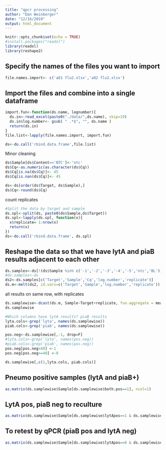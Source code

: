 ```yaml
---
title: "qpcr processing"
author: "Dan Weinberger"
date: "12/16/2019"
output: html_document
---
```


```r
knitr::opts_chunk$set(echo = TRUE)
#install.packages("readxl")
library(readxl)
library(reshape2)
```

## Specify the names of the files you want to import

```r
file.names.import<- c('a81 flu2.xlsx','a82 flu2.xlsx')

```

## Import the files and combine into a single dataframe
```r
import.fun<-function(ds.name, lognumber){
  ds.in<-read_excel(paste0("./data/",ds.name), skip=19)
  ds.in$log.number<- gsub( " .*$", "", ds.name )
  return(ds.in)
}
file.list<-lapply(file.names.import, import.fun)

ds<-do.call('rbind.data.frame',file.list)

```

Minor cleaning
```r
ds$Sample[ds$Content=='NTC']<-'ntc'
ds$Cq<-as.numeric(as.character(ds$Cq))
ds$Cq[is.na(ds$Cq)]<- 45
ds$Cq[is.nan(ds$Cq)]<- 45

ds<-ds[order(ds$Target, ds$Sample),]
ds$Cq<-round(ds$Cq)
```

count replicates
```r
#Split the data by target and sample
ds.spl<-split(ds, paste0(ds$Sample,ds$Target))
ds.spl<-lapply(ds.spl, function(x){ 
  x$replicate= 1:nrow(x)
  return(x)
})
ds<-do.call('rbind.data.frame', ds.spl)
```


## Reshape the data so that we have lytA and piaB results adjacent to each other
```r
ds.samples<-ds[!(ds$Sample %in% c('-1','-2','-3','-4','-5','ntc','BL')) ,  ]
#ds.samples<-ds
ds2<-ds.samples[c('Target','Sample','Cq','log.number','replicate')]
ds.m<-melt(ds2, id.vars=c('Target','Sample','log.number','replicate'))
```

all results on same row, with replicates
```r
ds.samplewise<-dcast(ds.m, Sample~Target+replicate, fun.aggregate = mean)
ds.samplewise
```

```r
#Which columns have lytA results? piaB results
lyta.cols<-grep('lyta', names(ds.samplewise))
piab.cols<-grep('piab', names(ds.samplewise))

pos.neg<-ds.samplewise[,-1, drop=F]
#lyta.cols<-grep('lyta', names(pos.neg))
#piab.cols<-grep('piab', names(pos.neg))
pos.neg[pos.neg<40] <-1
pos.neg[pos.neg>=40] <-0
```

```r
ds.samplewise[,c(1,lyta.cols, piab.cols)]
```


## Pneumo positive samples (lytA and piaB+)
```r
as.matrix(ds.samplewise$Sample[ds.samplewise$both.pos==1], ncol=1)

```

## LytA pos, piaB neg to reculture
```r
as.matrix(ds.samplewise$Sample[ds.samplewise$lytApos==1 & ds.samplewise$piaBpos==0], ncol=1)

```

## To retest by qPCR (piaB pos and lytA neg)

```r
as.matrix(ds.samplewise$Sample[ds.samplewise$lytApos==0 & ds.samplewise$piaBpos==1], ncol=1)

```







